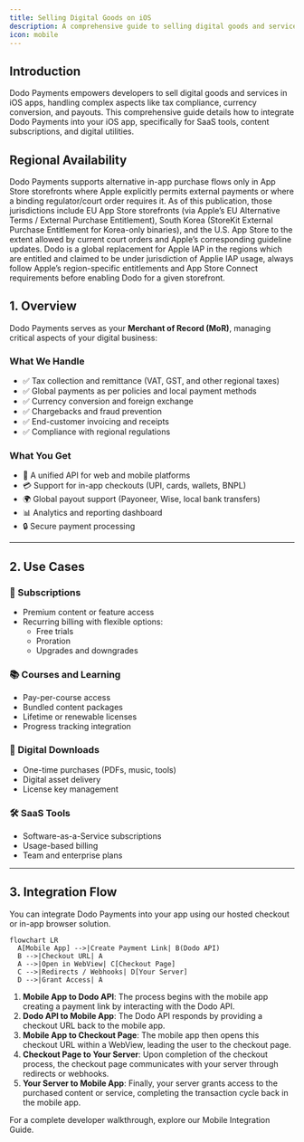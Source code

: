```yaml
---
title: Selling Digital Goods on iOS
description: A comprehensive guide to selling digital goods and services on iOS apps using Dodo Payments
icon: mobile
---
```


## Introduction

Dodo Payments empowers developers to sell digital goods and services in iOS apps, handling complex aspects like tax compliance, currency conversion, and payouts. This comprehensive guide details how to integrate Dodo Payments into your iOS app, specifically for SaaS tools, content subscriptions, and digital utilities.

## Regional Availability

Dodo Payments supports alternative in-app purchase flows only in App Store storefronts where Apple explicitly permits external payments or where a binding regulator/court order requires it. As of this publication, those jurisdictions include EU App Store storefronts (via Apple’s EU Alternative Terms / External Purchase Entitlement), South Korea (StoreKit External Purchase Entitlement for Korea-only binaries), and the U.S. App Store to the extent allowed by current court orders and Apple’s corresponding guideline updates. Dodo is a global replacement for Apple IAP in the regions which are entitled and claimed to be under jurisdiction of Applie IAP usage, always follow Apple’s region-specific entitlements and App Store Connect requirements before enabling Dodo for a given storefront.

## 1. Overview
Dodo Payments serves as your **Merchant of Record (MoR)**, managing critical aspects of your digital business:

### What We Handle
- ✅ Tax collection and remittance (VAT, GST, and other regional taxes)
- ✅ Global payments as per policies and local payment methods
- ✅ Currency conversion and foreign exchange
- ✅ Chargebacks and fraud prevention
- ✅ End-customer invoicing and receipts
- ✅ Compliance with regional regulations

### What You Get
- 🚀 A unified API for web and mobile platforms
- 💳 Support for in-app checkouts (UPI, cards, wallets, BNPL)
- 🌍 Global payout support (Payoneer, Wise, local bank transfers)
- 📊 Analytics and reporting dashboard
- 🔒 Secure payment processing

---

## 2. Use Cases

### 📱 Subscriptions
- Premium content or feature access
- Recurring billing with flexible options:
  - Free trials
  - Proration
  - Upgrades and downgrades

### 📚 Courses and Learning
- Pay-per-course access
- Bundled content packages
- Lifetime or renewable licenses
- Progress tracking integration

### 🎵 Digital Downloads
- One-time purchases (PDFs, music, tools)
- Digital asset delivery
- License key management

### 🛠️ SaaS Tools
- Software-as-a-Service subscriptions
- Usage-based billing
- Team and enterprise plans

---

## 3. Integration Flow

You can integrate Dodo Payments into your app using our hosted checkout or in-app browser solution.

```mermaid
flowchart LR
  A[Mobile App] -->|Create Payment Link| B(Dodo API)
  B -->|Checkout URL| A
  A -->|Open in WebView| C[Checkout Page]
  C -->|Redirects / Webhooks| D[Your Server]
  D -->|Grant Access| A
```

1. **Mobile App to Dodo API**: The process begins with the mobile app creating a payment link by interacting with the Dodo API.
2. **Dodo API to Mobile App**: The Dodo API responds by providing a checkout URL back to the mobile app.
3. **Mobile App to Checkout Page**: The mobile app then opens this checkout URL within a WebView, leading the user to the checkout page.
4. **Checkout Page to Your Server**: Upon completion of the checkout process, the checkout page communicates with your server through redirects or webhooks.
5. **Your Server to Mobile App**: Finally, your server grants access to the purchased content or service, completing the transaction cycle back in the mobile app.

<Card title="Mobile Integration Guide" icon="mobile" href="/developer-resources/mobile-integration">
    For a complete developer walkthrough, explore our Mobile Integration Guide.
</Card>

